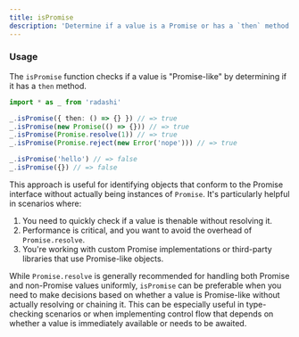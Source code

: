 ```yaml
---
title: isPromise
description: 'Determine if a value is a Promise or has a `then` method'
---
```


### Usage

The `isPromise` function checks if a value is "Promise-like" by determining if it has a `then` method.

```ts
import * as _ from 'radashi'

_.isPromise({ then: () => {} }) // => true
_.isPromise(new Promise(() => {})) // => true
_.isPromise(Promise.resolve(1)) // => true
_.isPromise(Promise.reject(new Error('nope'))) // => true

_.isPromise('hello') // => false
_.isPromise({}) // => false
```

This approach is useful for identifying objects that conform to the Promise interface without actually being instances of `Promise`. It's particularly helpful in scenarios where:

1. You need to quickly check if a value is thenable without resolving it.
2. Performance is critical, and you want to avoid the overhead of `Promise.resolve`.
3. You're working with custom Promise implementations or third-party libraries that use Promise-like objects.

While `Promise.resolve` is generally recommended for handling both Promise and non-Promise values uniformly, `isPromise` can be preferable when you need to make decisions based on whether a value is Promise-like without actually resolving or chaining it. This can be especially useful in type-checking scenarios or when implementing control flow that depends on whether a value is immediately available or needs to be awaited.

